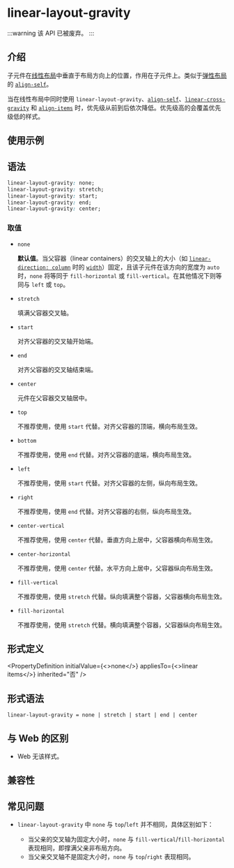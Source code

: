 
# <Deprecated /> linear-layout-gravity

:::warning
该 API 已被废弃。
:::

## 介绍

子元件在[线性布局](/guide/ui/layout/linear-layout.mdx)中垂直于布局方向上的位置，作用在子元件上。类似于[弹性布局](/guide/ui/layout/flexible-box-layout.mdx)的 [`align-self`](./align-self.mdx)。

当在线性布局中同时使用 `linear-layout-gravity`、[`align-self`](./align-self.mdx)、[`linear-cross-gravity`](./linear-cross-gravity.mdx) 和 [`align-items`](./align-items.mdx) 时，优先级从前到后依次降低。优先级高的会覆盖优先级低的样式。

## 使用示例


<Go
  example="css-api"
  entry="src/linear-layout-gravity"
  defaultFile="src/linear-layout-gravity/App.tsx"
  img="https://lf-lynx.tiktok-cdns.com/obj/lynx-artifacts-oss-sg/lynx-website/assets/doc/css/linear-layout-gravity.png"
  defaultEntryFile="dist/linear-layout-gravity.lynx.bundle"
  entry="src/linear-layout-gravity"
/>

## 语法

```css
linear-layout-gravity: none;
linear-layout-gravity: stretch;
linear-layout-gravity: start;
linear-layout-gravity: end;
linear-layout-gravity: center;
```

### 取值

- `none`

  **默认值**。当父容器（linear containers）的交叉轴上的大小（如 [`linear-direction: column`](./linear-direction) 时的 [`width`](./width)）固定，且该子元件在该方向的宽度为 `auto` 时，`none` 将等同于 `fill-horizontal` 或 `fill-vertical`。在其他情况下则等同与 `left` 或 `top`。

- `stretch`

  填满父容器交叉轴。

- `start`

  对齐父容器的交叉轴开始端。

- `end`

  对齐父容器的交叉轴结束端。

- `center`

  元件在父容器交叉轴居中。

- `top` <Deprecated/>

  不推荐使用，使用 `start` 代替。对齐父容器的顶端，横向布局生效。

- `bottom` <Deprecated/>

  不推荐使用，使用 `end` 代替。对齐父容器的底端，横向布局生效。

- `left` <Deprecated/>

  不推荐使用，使用 `start` 代替。对齐父容器的左侧，纵向布局生效。

- `right` <Deprecated/>

  不推荐使用，使用 `end` 代替。对齐父容器的右侧，纵向布局生效。

- `center-vertical` <Deprecated/>

  不推荐使用，使用 `center` 代替。垂直方向上居中，父容器横向布局生效。

- `center-horizontal` <Deprecated/>

  不推荐使用，使用 `center` 代替。水平方向上居中，父容器纵向布局生效。

- `fill-vertical` <Deprecated/>

  不推荐使用，使用 `stretch` 代替。纵向填满整个容器，父容器横向布局生效。

- `fill-horizontal` <Deprecated/>

  不推荐使用，使用 `stretch` 代替。横向填满整个容器，父容器纵向布局生效。

## 形式定义


<PropertyDefinition
  initialValue={<>none</>}
  appliesTo={<>linear items</>}
  inherited="否"
/>

## 形式语法

```
linear-layout-gravity = none | stretch | start | end | center
```

## 与 Web 的区别

- Web 无该样式。

## 兼容性


<LegacyCompatTable metadata="css/properties/linear-layout-gravity" />

## 常见问题

- `linear-layout-gravity` 中 `none` 与 `top`/`left` 并不相同，具体区别如下：

  - 当父亲的交叉轴为固定大小时，`none` 与 `fill-vertical`/`fill-horizontal` 表现相同，即撑满父亲非布局方向。
  - 当父亲交叉轴不是固定大小时，`none` 与 `top`/`right` 表现相同。

